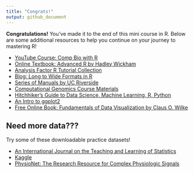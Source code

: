 ```yaml
---
title: "Congrats!"
output: github_document
---
```


**Congratulations!** You've made it to the end of this mini course in R. Below are some additional resources to help you continue on your journey to mastering R!

* [YouTube Course: Comp Bio with R](https://www.youtube.com/playlist?list=PLA54E692040796EA5) 
* [Online Textbook: Advanced R by Hadley Wickham](https://adv-r.hadley.nz/) 
* [Analysis Factor R Tutorial Collection](https://www.theanalysisfactor.com/r/)
* [Blog: Long to Wide Formats in R](http://reasoniamhere.com/2013/09/26/switching-between-long-and-wide-formats-in-r/)
* [Series of Manuals by UC Riverside](http://manuals.bioinformatics.ucr.edu/)
* [Computational Genomics Course Materials](https://eacooper400.github.io/compGen8900.html)
* [Hitchhiker's Guide to Data Science, Machine Learning, R, Python](https://www.hadoop360.datasciencecentral.com/blog/hitchhiker-s-guide-to-data-science-machine-learning-r-python)
* [An Intro to ggplot2](https://seananderson.ca/ggplot2-fish554/)
* [Free Online Book: Fundamentals of Data Visualization by Claus O. Wilke](https://serialmentor.com/dataviz/)

## Need more data???
Try some of these downloadable practice datasets!

* [An International Journal on the Teaching and Learning of Statistics](http://jse.amstat.org/jse_data_archive.htm)
* [Kaggle](https://www.kaggle.com/)
* [PhysioNet: The Research Resource for Complex Physiologic Signals](https://physionet.org/)